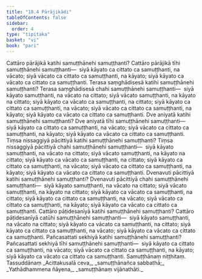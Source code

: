 ```yaml
---
title: "18.4 Pārājikādi"
tableOfContents: false
sidebar:
  order: 4
type: "tipitaka"
basket: "vi"
book: "pari"
---
```



<DynamicBreadcrumb />

<Division number="473" book="pari" e="ch" v="5" p="362">

<Paragraph number="2222" book="pari">
Cattāro pārājikā katihi samuṭṭhānehi samuṭṭhanti? Cattāro pārājikā tīhi samuṭṭhānehi samuṭṭhanti—  siyā kāyato ca cittato ca samuṭṭhanti, na vācato; siyā vācato ca cittato ca samuṭṭhanti, na kāyato; siyā kāyato ca vācato ca cittato ca samuṭṭhanti.
</Paragraph>

<Paragraph number="2223" book="pari">
Terasa saṃghādisesā katihi samuṭṭhānehi samuṭṭhanti? Terasa saṃghādisesā chahi samuṭṭhānehi samuṭṭhanti—  siyā kāyato samuṭṭhanti, na vācato na cittato; siyā vācato samuṭṭhanti, na kāyato na cittato; siyā kāyato ca vācato ca samuṭṭhanti, na cittato; siyā kāyato ca cittato ca samuṭṭhanti, na vācato; siyā vācato ca cittato ca samuṭṭhanti, na kāyato; siyā kāyato ca vācato ca cittato ca samuṭṭhanti.
</Paragraph>

<Paragraph number="2224" book="pari">
Dve aniyatā katihi samuṭṭhānehi samuṭṭhanti? Dve aniyatā tīhi samuṭṭhānehi samuṭṭhanti—  siyā kāyato ca cittato ca samuṭṭhanti, na vācato; siyā vācato ca cittato ca samuṭṭhanti, na kāyato; siyā kāyato ca vācato ca cittato ca samuṭṭhanti.
</Paragraph>

<Paragraph number="2225" book="pari">
Tiṃsa nissaggiyā pācittiyā katihi samuṭṭhānehi samuṭṭhanti? Tiṃsa nissaggiyā pācittiyā chahi samuṭṭhānehi samuṭṭhanti—  siyā kāyato samuṭṭhanti, na vācato na cittato; siyā vācato samuṭṭhanti, na kāyato na cittato; siyā kāyato ca vācato ca samuṭṭhanti, na cittato; siyā kāyato ca cittato ca samuṭṭhanti, na vācato; siyā vācato ca cittato ca samuṭṭhanti, na kāyato; siyā kāyato ca vācato ca cittato ca samuṭṭhanti.
</Paragraph>

<Paragraph number="2226" book="pari">
Dvenavuti pācittiyā katihi samuṭṭhānehi samuṭṭhanti? Dvenavuti pācittiyā chahi samuṭṭhānehi samuṭṭhanti—  siyā kāyato samuṭṭhanti, na vācato na cittato; siyā vācato samuṭṭhanti, na kāyato na cittato; siyā kāyato ca vācato ca samuṭṭhanti, na cittato; siyā kāyato ca cittato ca samuṭṭhanti, na vācato; siyā vācato ca cittato ca samuṭṭhanti, na kāyato; siyā kāyato ca vācato ca cittato ca samuṭṭhanti.
</Paragraph>

<Paragraph number="2227" book="pari">
Cattāro pāṭidesanīyā katihi samuṭṭhānehi samuṭṭhanti? Cattāro pāṭidesanīyā catūhi samuṭṭhānehi samuṭṭhanti—  siyā kāyato samuṭṭhanti, na vācato na cittato; siyā kāyato ca vācato ca samuṭṭhanti, na cittato; siyā kāyato ca cittato ca samuṭṭhanti, na vācato; siyā kāyato ca vācato ca cittato ca samuṭṭhanti.
</Paragraph>

<Paragraph number="2228" book="pari">
Pañcasattati sekhiyā katihi samuṭṭhānehi samuṭṭhanti? Pañcasattati sekhiyā tīhi samuṭṭhānehi samuṭṭhanti—  siyā kāyato ca cittato ca samuṭṭhanti, na vācato; siyā vācato ca cittato ca samuṭṭhanti, na kāyato; siyā kāyato ca vācato ca cittato ca samuṭṭhanti.

</Paragraph>
</Division>

<Paragraph number="2229" type="center" book="pari">
Samuṭṭhānaṃ niṭṭhitaṃ.



</Paragraph>

<Paragraph number="2230" type="center" book="pari">
Tassuddānaṃ


</Paragraph>

<Paragraph number="2231" type="verses" book="pari">
_Acittakusalā ceva,_  
_samuṭṭhānañca sabbathā;_  
_Yathādhammena ñāyena,_  
_samuṭṭhānaṃ vijānathāti._
</Paragraph>